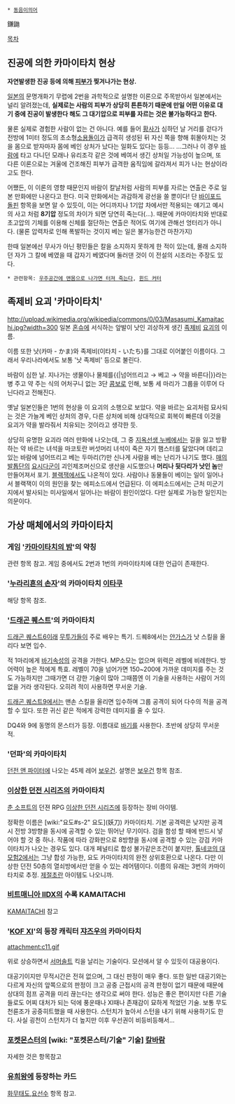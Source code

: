  * [[동음이의어]]
鎌鼬

[[목차]]
== 진공에 의한 카마이타치 현상 ==
'''자연발생한 진공 등에 의해 [[피부]]가 찢겨나가는 현상.'''

[[일본]]의 문명개화기 무렵에 2번을 과학적으로 설명한 이론으로 주목받아서 일본에서는 널리 알려졌는데, '''실제로는 사람의 피부가 상당히 튼튼하기 때문에 만일 어떤 이유로 대기 중에 진공이 발생한다 해도 그 대기압으로 피부를 자르는 것은 불가능하다고 한다.'''

물론 실제로 경험한 사람이 없는 건 아니다. 예를 들어 [[황사]]가 심하던 날 거리를 걷다가 전방에 1미터 정도의 초소형[[소용돌이]]가 급격히 생성된 뒤 자신 쪽을 향해 휘몰아치는 것을 몸으로 받자마자 몸에 베인 상처가 났다는 일화도 있다는 등등...
...그러나 이 경우 [[바람]]에 타고 다니던 모래나 유리조각 같은 것에 베여서 생긴 상처일 가능성이 높으며, 또 다른 이론으로는 겨울에 건조해진 피부가 급격한 움직임에 갈라져서 피가 나는 현상이라고도 한다.

어쨌든, 이 이론의 영향 때문인지 바람이 칼날처럼 사람의 피부를 자르는 연출은 주로 일본 만화에만 나온다고 한다. 미국 만화에서는 과감하게 광선을 쏠 뿐이다!
단 [[바이포드 돌핀]] 항목을 보면 알 수 있듯이, 이는 어디까지나 1기압 차에서만 적용되는 얘기고 예시의 사고 처럼 '''8기압''' 정도의 차이가 되면 당연히 죽는다(...). 때문에 카마이타치와 반대로 초고압의 기체를 이용해 신체를 절단하는 연출은 적어도 여기에 관해선 엉터리가 아니다. (물론 압력차로 인해 폭발하는 것이지 베는 일은 불가능한건 마찬가지)

한때 일본에선 무사가 아닌 평민들은 칼을 소지하지 못하게 한 적이 있는데, 몰래 소지하던 자가 그 칼에 베였을 때 갑자기 베였다며 둘러댄 것이 이 전설의 시조라는 주장도 있다.

 * 관련항목: [[우주공간에 맨몸으로 나가면 터져 죽는다]], [[윈드 커터]]

== 족제비 요괴 '카마이타치' == 
http://upload.wikimedia.org/wikipedia/commons/0/03/Masasumi_Kamaitachi.jpg?width=300
일본 [[혼슈]]에 서식하는 앞발이 낫인 괴상하게 생긴 [[족제비]] [[요괴]]의 이름.

이름 또한 낫(카마 - かま)와 족제비(이타치 - いたち)를 그대로 이어붙인 이름이다. 그래서 우리나라에서도 보통 '낫 족제비' 등으로 불린다.

바람이 심한 날. 지나가는 생물이나 물체를{{|넘어뜨리고 → 베고 → 약을 바른다|}}라는 병 주고 약 주는 식의 어처구니 없는 3단 [[콤보]]로 인해, 보통 세 마리가 그룹을 이루어 다닌다라고 전해진다.

옛날 일본인들은 1번의 현상을 이 요괴의 소행으로 보았다. 약을 바르는 요괴처럼 묘사되는 것은 가늘게 베인 상처의 경우, 다른 상처에 비해 상대적으로 회복이 빠른데 이것을 요괴가 약을 발라줘서 치유되는 것이라고 생각한 듯.

상당히 유명한 요괴라 여러 만화에 나오는데, 그 중 [[지옥선생 누베]]에서는 길을 잃고 방황하는 약 바르는 녀석을 마코토란 버섯머리 녀석이 죽은 자기 햄스터를 닮았다며 데리고 있는 바람에 넘어뜨리고 베는 두마리(?)만 신나게 사람을 베는 난리가 나기도 했다. [[매의 발톱단]]의 [[요시다군]]이 괴인제조머신으로 생산을 시도했으나 '''머리나 뒷다리가 낫인 놈'''만 만들어져서 포기. [[블랙잭]]에서도 나온적이 있다. 사람이나 동물들이 베이는 일이 일어나서 블랙잭이 이의 원인을 찾는 에피소드에서 언급된다. 이 에피소드에서는 근처 미군기지에서 발사되는 미사일에서 일어나는 바람이 원인이었다. 다만 실제로 가능한 일인지는 의문이다.

== 가상 매체에서의 카마이타치 ==
=== 게임 '[[카마이타치의 밤]]'의 약칭 ===
관련 항목 참고. 게임 중에서도 2번과 1번의 카마이타치에 대한 언급이 존재한다.

=== '[[누라리횬의 손자]]'의 카마이타치 [[이타쿠]] ===
해당 항목 참조.

=== '[[드래곤 퀘스트]]'의 카마이타치 ===
[[드래곤 퀘스트6]]이래 [[무투가]]들이 주로 배우는 특기. 드퀘8에서는 [[얀가스]]가 낫 스킬을 올리다 보면 입수.

적 1마리에게 [[바기]]속성의 공격을 가한다. MP소모는 없으며 위력은 레벨에 비례한다. 방어력이 높은 적에게 특효. 레벨이 70을 넘어가면 150~200에 가까운 데미지를 주는 것도 가능하지만 그때가면 더 강한 기술이 많아 그때쯤엔 이 기술을 사용하는 사람이 거의 없을 거라 생각된다. 오히려 적이 사용하면 무서운 기술.

[[드래곤 퀘스트9]]에서는 맨손 스킬을 올리면 입수하며 그룹 공격이 되어 다수의 적을 공격할 수 있다. 또한 귀신 같은 적에게 강력한 데미지를 줄 수 있다.

DQ4와 9에 동명의 몬스터가 등장. 이름대로 [[바기]]를 사용한다. 초반에 상당히 무서운 적.

=== '던파'의 카마이타치 ===
[[던전 앤 파이터]]에 나오는 45제 레어 [[보우건]]. 설명은 [[보우건]] 항목 참조.

=== [[이상한 던전 시리즈]]의 카마이타치 ===
[[춘 소프트]]의 던젼 RPG [[이상한 던전 시리즈]]에 등장하는 장비 아이템.

정확한 이름은 [wiki:"요도#s-2" 요도](妖刀) 카마이타치. 기본 공격력은 낮지만 공격시 전방 3방향을 동시에 공격할 수 있는 뛰어난 무기이다. 검을 함성 할 때에 반드시 넣어야 할 것 중 하나.
작품에 따라 강화판으로 8방향을 동시에 공격할 수 있는 강검 카마이타치가 나오는 경우도 있다. 대개 페널티로 합성 불가같은조건이 붙지만, [[톨네코의 대모험2]]에서는 그냥 합성 가능한, 요도 카마이타치의 완전 상위호환으로 나온다. 다만 이상한 던전 50층의 열쇠방에서만 얻을 수 있는 레어템이다.
이름의 유래는 3번의 카마이타치로 추정. [[제절초]]란 아이템도 나오니까.

=== [[비트매니아 IIDX]]의 수록 KAMAITACHI ===
[[KAMAITACHI]] 참고
=== '[[KOF XI]]'의 등장 캐릭터 [[쟈즈우]]의 카마이타치 ===
attachment:c11.gif

위로 상승하면서 [[서머솔트]] 킥을 날리는 기술이다. 모션에서 알 수 있듯이 대공용이다.

대공기이지만 무적시간은 전혀 없으며, 그 대신 판정이 매우 좋다. 또한 일반 대공기와는 다르게 자신의 앞쪽으로의 판정이 크고 공중 근접시의 공격 판정이 없기 때문에 때문에 상대의 점프 공격을 미리 끊는다는 생각으로 써야 한다. 성능은 좋은 편이지만 다른 기술들로도 어찌 대처가 되는 덕에 풍운때나 XI때나 존재감이 묘하게 적었던 기술. 보통 무도천륜조가 공중히트했을 때 사용한다. 스턴치가 높아서 스턴을 내기 위해 사용하기도 한다. 사실 굉천이 스턴치가 더 높지만 이후 우선권이 비등비등해서...
=== [[포켓몬스터]]의 [wiki: "포켓몬스터/기술" 기술] [[칼바람]] ===
자세한 것은 항목참고

=== [[유희왕]]에 등장하는 카드 ===
[[화무태도]],[[요선수]] 항목 참고.
